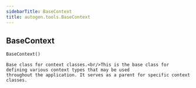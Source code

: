 ```yaml
---
sidebarTitle: BaseContext
title: autogen.tools.BaseContext
---
```

<h2 id="autogen.tools.BaseContext" class="doc doc-heading">
    <code class="doc-symbol doc-symbol-heading doc-symbol-class"></code>
    <span class="doc doc-object-name doc-class-name">BaseContext</span>
</h2>

```python
BaseContext()
```

    Base class for context classes.<br/>This is the base class for defining various context types that may be used
    throughout the application. It serves as a parent for specific context classes.